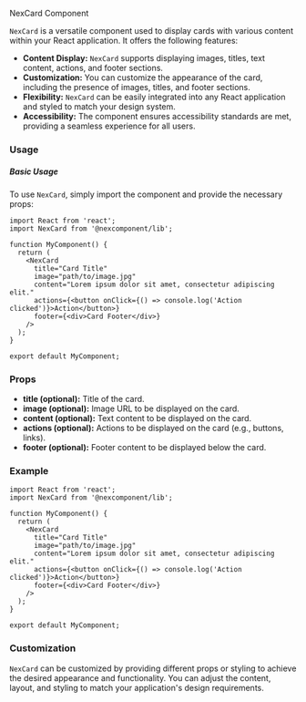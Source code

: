 NexCard Component

`NexCard` is a versatile component used to display cards with various content within your React application. It offers the following features:

* **Content Display:** `NexCard` supports displaying images, titles, text content, actions, and footer sections.
* **Customization:** You can customize the appearance of the card, including the presence of images, titles, and footer sections.
* **Flexibility:** `NexCard` can be easily integrated into any React application and styled to match your design system.
* **Accessibility:** The component ensures accessibility standards are met, providing a seamless experience for all users.

### Usage

##### Basic Usage

To use `NexCard`, simply import the component and provide the necessary props:

```tsx
import React from 'react';
import NexCard from '@nexcomponent/lib';

function MyComponent() {
  return (
    <NexCard
      title="Card Title"
      image="path/to/image.jpg"
      content="Lorem ipsum dolor sit amet, consectetur adipiscing elit."
      actions={<button onClick={() => console.log('Action clicked')}>Action</button>}
      footer={<div>Card Footer</div>}
    />
  );
}

export default MyComponent;
```

### Props

* **title (optional):** Title of the card.
* **image (optional):** Image URL to be displayed on the card.
* **content (optional):** Text content to be displayed on the card.
* **actions (optional):** Actions to be displayed on the card (e.g., buttons, links).
* **footer (optional):** Footer content to be displayed below the card.

### Example

```tsx
import React from 'react';
import NexCard from '@nexcomponent/lib';

function MyComponent() {
  return (
    <NexCard
      title="Card Title"
      image="path/to/image.jpg"
      content="Lorem ipsum dolor sit amet, consectetur adipiscing elit."
      actions={<button onClick={() => console.log('Action clicked')}>Action</button>}
      footer={<div>Card Footer</div>}
    />
  );
}

export default MyComponent;
```

### Customization

`NexCard` can be customized by providing different props or styling to achieve the desired appearance and functionality. You can adjust the content, layout, and styling to match your application's design requirements.
